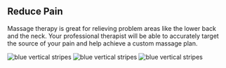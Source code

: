 
## Reduce Pain

<PageDescription>

Massage therapy is great for relieving problem areas like the lower back and the neck. 
Your professional therapist will be able to accurately target the source of your pain and help achieve a custom massage plan.

</PageDescription>

<FeatureCard
    color="dark"
    href="/getting-started"
    title="Getting started"
    actionIcon="arrowRight"
    className="homepage-feature"
    >

<ArtDirection>

![blue vertical stripes](../images/blue-stripes-mobile.png)
![blue vertical stripes](../images/blue-stripes-tablet.png)
![blue vertical stripes](../images/blue-stripes.png)

</ArtDirection>

</FeatureCard>
